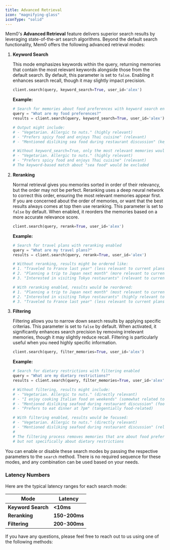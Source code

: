 ---
title: Advanced Retrieval
icon: "magnifying-glass"
iconType: "solid"
---

<Snippet file="paper-release.mdx" />

Mem0's **Advanced Retrieval** feature delivers superior search results by leveraging state-of-the-art search algorithms. Beyond the default search functionality, Mem0 offers the following advanced retrieval modes:

1. **Keyword Search**

   This mode emphasizes keywords within the query, returning memories that contain the most relevant keywords alongside those from the default search. By default, this parameter is set to `false`. Enabling it enhances search recall, though it may slightly impact precision.

   ```python
   client.search(query, keyword_search=True, user_id='alex')
   ```

   **Example:**
   ```python
   # Search for memories about food preferences with keyword search enabled
   query = "What are my food preferences?"
   results = client.search(query, keyword_search=True, user_id='alex')

   # Output might include:
   # - "Vegetarian. Allergic to nuts." (highly relevant)
   # - "Prefers spicy food and enjoys Thai cuisine" (relevant)
   # - "Mentioned disliking sea food during restaurant discussion" (keyword match)

   # Without keyword_search=True, only the most relevant memories would be returned:
   # - "Vegetarian. Allergic to nuts." (highly relevant)
   # - "Prefers spicy food and enjoys Thai cuisine" (relevant)
   # The keyword-based match about "sea food" would be excluded
   ```

2. **Reranking**

   Normal retrieval gives you memories sorted in order of their relevancy, but the order may not be perfect. Reranking uses a deep neural network to correct this order, ensuring the most relevant memories appear first. If you are concerned about the order of memories, or want that the best results always comes at top then use reranking. This parameter is set to `false` by default. When enabled, it reorders the memories based on a more accurate relevance score.

   ```python
   client.search(query, rerank=True, user_id='alex')
   ```

   **Example:**
   ```python
   # Search for travel plans with reranking enabled
   query = "What are my travel plans?"
   results = client.search(query, rerank=True, user_id='alex')

   # Without reranking, results might be ordered like:
   # 1. "Traveled to France last year" (less relevant to current plans)
   # 2. "Planning a trip to Japan next month" (more relevant to current plans)
   # 3. "Interested in visiting Tokyo restaurants" (relevant to current plans)

   # With reranking enabled, results would be reordered:
   # 1. "Planning a trip to Japan next month" (most relevant to current plans)
   # 2. "Interested in visiting Tokyo restaurants" (highly relevant to current plans)
   # 3. "Traveled to France last year" (less relevant to current plans)
   ```

3. **Filtering**

   Filtering allows you to narrow down search results by applying specific criterias. This parameter is set to `false` by default. When activated, it significantly enhances search precision by removing irrelevant memories, though it may slightly reduce recall. Filtering is particularly useful when you need highly specific information.

   ```python
   client.search(query, filter_memories=True, user_id='alex')
   ```

   **Example:**
   ```python
   # Search for dietary restrictions with filtering enabled
   query = "What are my dietary restrictions?"
   results = client.search(query, filter_memories=True, user_id='alex')

   # Without filtering, results might include:
   # - "Vegetarian. Allergic to nuts." (directly relevant)
   # - "I enjoy cooking Italian food on weekends" (somewhat related to food)
   # - "Mentioned disliking seafood during restaurant discussion" (food-related)
   # - "Prefers to eat dinner at 7pm" (tangentially food-related)

   # With filtering enabled, results would be focused:
   # - "Vegetarian. Allergic to nuts." (directly relevant)
   # - "Mentioned disliking seafood during restaurant discussion" (relevant restriction)
   #
   # The filtering process removes memories that are about food preferences
   # but not specifically about dietary restrictions
   ```

<Note> You can enable or disable these search modes by passing the respective parameters to the `search` method. There is no required sequence for these modes, and any combination can be used based on your needs. </Note>


### Latency Numbers

Here are the typical latency ranges for each search mode:

| **Mode**            | **Latency**      |
|---------------------|------------------|
| **Keyword Search**  | **&lt;10ms**        |
| **Reranking**       | **150-200ms**    |
| **Filtering**       | **200-300ms**    |


If you have any questions, please feel free to reach out to us using one of the following methods:

<Snippet file="get-help.mdx" />